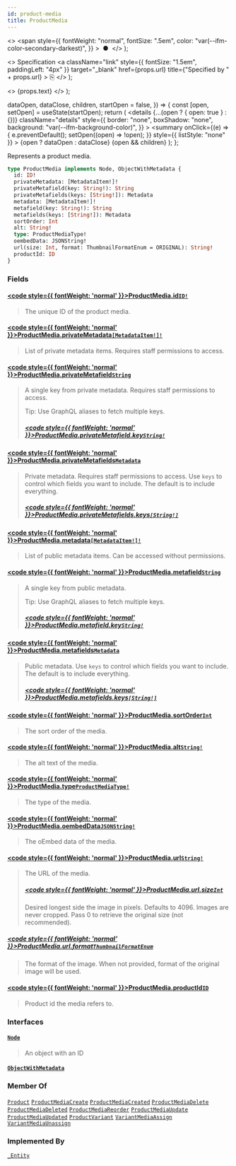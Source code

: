 ```yaml
---
id: product-media
title: ProductMedia
---
```


  <>
    <span
      style={{
        fontWeight: "normal",
        fontSize: ".5em",
        color: "var(--ifm-color-secondary-darkest)",
      }}
    >
      &nbsp;●&nbsp;
    </span>
  </>
);

  <>
    Specification
    <a
      className="link"
      style={{ fontSize: "1.5em", paddingLeft: "4px" }}
      target="\_blank"
      href={props.url}
      title={"Specified by " + props.url}
    >
      ⎘
    </a>
  </>
);

  <>
    <span className={props.class}>{props.text}</span>
  </>
);


  dataOpen,
  dataClose,
  children,
  startOpen = false,
}) => {
  const [open, setOpen] = useState(startOpen);
  return (
    <details
      {...(open ? { open: true } : {})}
      className="details"
      style={{
        border: "none",
        boxShadow: "none",
        background: "var(--ifm-background-color)",
      }}
    >
      <summary
        onClick={(e) => {
          e.preventDefault();
          setOpen((open) => !open);
        }}
        style={{ listStyle: "none" }}
      >
        {open ? dataOpen : dataClose}
      </summary>
      {open && children}
    </details>
  );
};

Represents a product media.

```graphql
type ProductMedia implements Node, ObjectWithMetadata {
  id: ID!
  privateMetadata: [MetadataItem!]!
  privateMetafield(key: String!): String
  privateMetafields(keys: [String!]): Metadata
  metadata: [MetadataItem!]!
  metafield(key: String!): String
  metafields(keys: [String!]): Metadata
  sortOrder: Int
  alt: String!
  type: ProductMediaType!
  oembedData: JSONString!
  url(size: Int, format: ThumbnailFormatEnum = ORIGINAL): String!
  productId: ID
}
```

### Fields

#### [<code style={{ fontWeight: 'normal' }}>ProductMedia.<b>id</b></code>](#)<Bullet />[`ID!`](../../../api-reference/miscellaneous/scalars/id) <Badge class="badge badge--secondary" text="non-null"/> <Badge class="badge badge--secondary" text="scalar"/> <Badge class="badge badge--secondary" text="miscellaneous"/>

> The unique ID of the product media.

#### [<code style={{ fontWeight: 'normal' }}>ProductMedia.<b>privateMetadata</b></code>](#)<Bullet />[`[MetadataItem!]!`](../../../api-reference/miscellaneous/objects/metadata-item) <Badge class="badge badge--secondary" text="non-null"/> <Badge class="badge badge--secondary" text="object"/> <Badge class="badge badge--secondary" text="miscellaneous"/>

> List of private metadata items. Requires staff permissions to access.
>
> <Badge
>   text="Added in Saleor 3.12"
>   class="badge badge--secondary margin-bottom--sm"
> />

#### [<code style={{ fontWeight: 'normal' }}>ProductMedia.<b>privateMetafield</b></code>](#)<Bullet />[`String`](../../../api-reference/miscellaneous/scalars/string) <Badge class="badge badge--secondary" text="scalar"/> <Badge class="badge badge--secondary" text="miscellaneous"/>

> A single key from private metadata. Requires staff permissions to access.
>
> Tip: Use GraphQL aliases to fetch multiple keys.
>
> <Badge
>   text="Added in Saleor 3.12"
>   class="badge badge--secondary margin-bottom--sm"
> />
>
> ##### [<code style={{ fontWeight: 'normal' }}>ProductMedia.privateMetafield.<b>key</b></code>](#)<Bullet />[`String!`](../../../api-reference/miscellaneous/scalars/string) <Badge class="badge badge--secondary" text="non-null"/> <Badge class="badge badge--secondary" text="scalar"/> <Badge class="badge badge--secondary" text="miscellaneous"/>

#### [<code style={{ fontWeight: 'normal' }}>ProductMedia.<b>privateMetafields</b></code>](#)<Bullet />[`Metadata`](../../../api-reference/miscellaneous/scalars/metadata) <Badge class="badge badge--secondary" text="scalar"/> <Badge class="badge badge--secondary" text="miscellaneous"/>

> Private metadata. Requires staff permissions to access. Use `keys` to control which fields you want to include. The default is to include everything.
>
> <Badge
>   text="Added in Saleor 3.12"
>   class="badge badge--secondary margin-bottom--sm"
> />
>
> ##### [<code style={{ fontWeight: 'normal' }}>ProductMedia.privateMetafields.<b>keys</b></code>](#)<Bullet />[`[String!]`](../../../api-reference/miscellaneous/scalars/string) <Badge class="badge badge--secondary" text="list"/> <Badge class="badge badge--secondary" text="scalar"/> <Badge class="badge badge--secondary" text="miscellaneous"/>

#### [<code style={{ fontWeight: 'normal' }}>ProductMedia.<b>metadata</b></code>](#)<Bullet />[`[MetadataItem!]!`](../../../api-reference/miscellaneous/objects/metadata-item) <Badge class="badge badge--secondary" text="non-null"/> <Badge class="badge badge--secondary" text="object"/> <Badge class="badge badge--secondary" text="miscellaneous"/>

> List of public metadata items. Can be accessed without permissions.
>
> <Badge
>   text="Added in Saleor 3.12"
>   class="badge badge--secondary margin-bottom--sm"
> />

#### [<code style={{ fontWeight: 'normal' }}>ProductMedia.<b>metafield</b></code>](#)<Bullet />[`String`](../../../api-reference/miscellaneous/scalars/string) <Badge class="badge badge--secondary" text="scalar"/> <Badge class="badge badge--secondary" text="miscellaneous"/>

> A single key from public metadata.
>
> Tip: Use GraphQL aliases to fetch multiple keys.
>
> <Badge
>   text="Added in Saleor 3.12"
>   class="badge badge--secondary margin-bottom--sm"
> />
>
> ##### [<code style={{ fontWeight: 'normal' }}>ProductMedia.metafield.<b>key</b></code>](#)<Bullet />[`String!`](../../../api-reference/miscellaneous/scalars/string) <Badge class="badge badge--secondary" text="non-null"/> <Badge class="badge badge--secondary" text="scalar"/> <Badge class="badge badge--secondary" text="miscellaneous"/>

#### [<code style={{ fontWeight: 'normal' }}>ProductMedia.<b>metafields</b></code>](#)<Bullet />[`Metadata`](../../../api-reference/miscellaneous/scalars/metadata) <Badge class="badge badge--secondary" text="scalar"/> <Badge class="badge badge--secondary" text="miscellaneous"/>

> Public metadata. Use `keys` to control which fields you want to include. The default is to include everything.
>
> <Badge
>   text="Added in Saleor 3.12"
>   class="badge badge--secondary margin-bottom--sm"
> />
>
> ##### [<code style={{ fontWeight: 'normal' }}>ProductMedia.metafields.<b>keys</b></code>](#)<Bullet />[`[String!]`](../../../api-reference/miscellaneous/scalars/string) <Badge class="badge badge--secondary" text="list"/> <Badge class="badge badge--secondary" text="scalar"/> <Badge class="badge badge--secondary" text="miscellaneous"/>

#### [<code style={{ fontWeight: 'normal' }}>ProductMedia.<b>sortOrder</b></code>](#)<Bullet />[`Int`](../../../api-reference/miscellaneous/scalars/int) <Badge class="badge badge--secondary" text="scalar"/> <Badge class="badge badge--secondary" text="miscellaneous"/>

> The sort order of the media.

#### [<code style={{ fontWeight: 'normal' }}>ProductMedia.<b>alt</b></code>](#)<Bullet />[`String!`](../../../api-reference/miscellaneous/scalars/string) <Badge class="badge badge--secondary" text="non-null"/> <Badge class="badge badge--secondary" text="scalar"/> <Badge class="badge badge--secondary" text="miscellaneous"/>

> The alt text of the media.

#### [<code style={{ fontWeight: 'normal' }}>ProductMedia.<b>type</b></code>](#)<Bullet />[`ProductMediaType!`](../../../api-reference/products/enums/product-media-type) <Badge class="badge badge--secondary" text="non-null"/> <Badge class="badge badge--secondary" text="enum"/> <Badge class="badge badge--secondary" text="products"/>

> The type of the media.

#### [<code style={{ fontWeight: 'normal' }}>ProductMedia.<b>oembedData</b></code>](#)<Bullet />[`JSONString!`](../../../api-reference/miscellaneous/scalars/jsonstring) <Badge class="badge badge--secondary" text="non-null"/> <Badge class="badge badge--secondary" text="scalar"/> <Badge class="badge badge--secondary" text="miscellaneous"/>

> The oEmbed data of the media.

#### [<code style={{ fontWeight: 'normal' }}>ProductMedia.<b>url</b></code>](#)<Bullet />[`String!`](../../../api-reference/miscellaneous/scalars/string) <Badge class="badge badge--secondary" text="non-null"/> <Badge class="badge badge--secondary" text="scalar"/> <Badge class="badge badge--secondary" text="miscellaneous"/>

> The URL of the media.
>
> ##### [<code style={{ fontWeight: 'normal' }}>ProductMedia.url.<b>size</b></code>](#)<Bullet />[`Int`](../../../api-reference/miscellaneous/scalars/int) <Badge class="badge badge--secondary" text="scalar"/> <Badge class="badge badge--secondary" text="miscellaneous"/>
>
> Desired longest side the image in pixels. Defaults to 4096. Images are never cropped. Pass 0 to retrieve the original size (not recommended).

##### [<code style={{ fontWeight: 'normal' }}>ProductMedia.url.<b>format</b></code>](#)<Bullet />[`ThumbnailFormatEnum`](../../../api-reference/miscellaneous/enums/thumbnail-format-enum) <Badge class="badge badge--secondary" text="enum"/> <Badge class="badge badge--secondary" text="miscellaneous"/>

> The format of the image. When not provided, format of the original image will be used.
>
> <Badge
>   text="Added in Saleor 3.6"
>   class="badge badge--secondary margin-bottom--sm"
> />

#### [<code style={{ fontWeight: 'normal' }}>ProductMedia.<b>productId</b></code>](#)<Bullet />[`ID`](../../../api-reference/miscellaneous/scalars/id) <Badge class="badge badge--secondary" text="scalar"/> <Badge class="badge badge--secondary" text="miscellaneous"/>

> Product id the media refers to.
>
> <Badge
>   text="Added in Saleor 3.12"
>   class="badge badge--secondary margin-bottom--sm"
> />

### Interfaces

#### [`Node`](../../../api-reference/miscellaneous/interfaces/node) <Badge class="badge badge--secondary" text="interface"/> <Badge class="badge badge--secondary" text="miscellaneous"/>

> An object with an ID

#### [`ObjectWithMetadata`](../../../api-reference/miscellaneous/interfaces/object-with-metadata) <Badge class="badge badge--secondary" text="interface"/> <Badge class="badge badge--secondary" text="miscellaneous"/>

>

### Member Of

[`Product`](../../../api-reference/products/objects/product) <Badge class="badge badge--secondary" text="object"/><Bullet />[`ProductMediaCreate`](../../../api-reference/products/objects/product-media-create) <Badge class="badge badge--secondary" text="object"/><Bullet />[`ProductMediaCreated`](../../../api-reference/products/objects/product-media-created) <Badge class="badge badge--secondary" text="object"/><Bullet />[`ProductMediaDelete`](../../../api-reference/products/objects/product-media-delete) <Badge class="badge badge--secondary" text="object"/><Bullet />[`ProductMediaDeleted`](../../../api-reference/products/objects/product-media-deleted) <Badge class="badge badge--secondary" text="object"/><Bullet />[`ProductMediaReorder`](../../../api-reference/products/objects/product-media-reorder) <Badge class="badge badge--secondary" text="object"/><Bullet />[`ProductMediaUpdate`](../../../api-reference/products/objects/product-media-update) <Badge class="badge badge--secondary" text="object"/><Bullet />[`ProductMediaUpdated`](../../../api-reference/products/objects/product-media-updated) <Badge class="badge badge--secondary" text="object"/><Bullet />[`ProductVariant`](../../../api-reference/products/objects/product-variant) <Badge class="badge badge--secondary" text="object"/><Bullet />[`VariantMediaAssign`](../../../api-reference/products/objects/variant-media-assign) <Badge class="badge badge--secondary" text="object"/><Bullet />[`VariantMediaUnassign`](../../../api-reference/products/objects/variant-media-unassign) <Badge class="badge badge--secondary" text="object"/>

### Implemented By

[`_Entity`](../../../api-reference/miscellaneous/unions/entity) <Badge class="badge badge--secondary" text="union"/>
